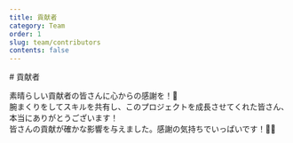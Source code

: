 ```yaml
---
title: 貢献者
category: Team
order: 1
slug: team/contributors
contents: false
---
```



<div className="container text-center max-w-xl mx-auto [&>h1]:text-4xl [&>p]:text-lg [&>p]:text-gray-700 dark:[&>p]:text-gray-400">
# 貢献者

素晴らしい貢献者の皆さんに心からの感謝を！💙  
腕まくりをしてスキルを共有し、このプロジェクトを成長させてくれた皆さん、本当にありがとうございます！  
皆さんの貢献が確かな影響を与えました。感謝の気持ちでいっぱいです！🙏✨  

</div>

<Contributors />
